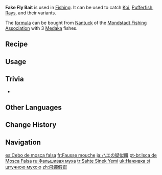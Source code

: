 {{Item Infobox
|id           = 111026
|image        = Item Fake Fly Bait.png
|type         = Bait
|invCategory  = Materials
|quality      = 2
|description  = Mimetic fly bait made from vibrantly-colored materials. It has no scent, and is specialized to attract large fish with sharp vision. It is often well-suited to more advanced angling techniques. The fishing associations of various regions regard the skilled use of such bait as one of the conditions for its members' advancement in rank.<br>Suitable for catching [[Koi]], [[Pufferfish]], and [[Rays]].
|source1      = [[Crafting]]
|recipe       = [[Mondstadt Fishing Association]]
}}
'''Fake Fly Bait''' is used in [[Fishing]]. It can be used to catch [[Koi]], [[Pufferfish]], [[Rays]], and their variants.

The [[formula]] can be bought from [[Nantuck]] of the [[Mondstadt Fishing Association]] with 3 [[Medaka]] fishes.

==Recipe==
{{Recipe
|type         = Crafting
|Sakura Bloom = 1
|Horsetail    = 1
|yield        = 10
|sort         = Sakura Bloom;Horsetail
}}

==Usage==
{{Items by Category List
|Fake Fly Bait Fish
|resultsheader = Fake Fly Bait can be used to catch '''%PAGES%''' fish:
}}

==Trivia==
* {{Mail Attachments by Category List}}

==Other Languages==
{{Other Languages
|default_hidden = 1
|en      = Fake Fly Bait
|zhs     = 飞蝇假饵
|zhs_rm  = Fēiyíng Jiǎ'ěr
|zht     = 飛蠅假餌
|zht_rm  = Fēiyíng Jiǎ'ěr
|ja      = ハエの疑似餌
|ja_rm   = Hae no Giji-esa{{Assumed}}
|ko      = 가짜 날벌레 미끼
|es      = Cebo de mosca falsa
|fr      = Fausse mouche
|ru      = Фальшивая муха
|th      = Fake Fly Bait
|vi      = Mồi Ruồi Giả
|de      = Falscher Fliegenköder
|id      = Fake Fly Bait
|pt      = Isca de Mosca Falsa
|tr      = Sahte Sinek Yemi
|it      = Esca con mosca finta
}}

==Change History==
{{Change History|2.1}}

==Navigation==
{{Material Navbox|type=Fishing Materials}}

[[es:Cebo de mosca falsa]]
[[fr:Fausse mouche]]
[[ja:ハエの疑似餌]]
[[pt-br:Isca de Mosca Falsa]]
[[ru:Фальшивая муха]]
[[tr:Sahte Sinek Yemi]]
[[uk:Наживка зі штучною мухою]]
[[zh:飛蠅假餌]]